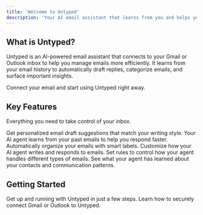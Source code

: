 ```yaml
---
title: 'Welcome to Untyped'
description: 'Your AI email assistant that learns from you and helps you stay on top of your inbox'
---
```


## What is Untyped?

Untyped is an AI-powered email assistant that connects to your Gmail or Outlook inbox to help you manage emails more efficiently. It learns from your email history to automatically draft replies, categorize emails, and surface important insights.

<Card title='Get started in minutes' icon='rocket' href='/quickstart' horizontal>
  Connect your email and start using Untyped right away.
</Card>

## Key Features

Everything you need to take control of your inbox.

<Columns cols={2}>
  <Card title='AI Email Drafting' icon='sparkles' href='/features/drafting'>
    Get personalized email draft suggestions that match your writing style.
  </Card>
  <Card title='Smart Agent' icon='robot' href='/features/agent'>
    Your AI agent learns from your past emails to help you respond faster.
  </Card>
  <Card title='Auto Categorization' icon='tags' href='/features/labels'>
    Automatically organize your emails with smart labels.
  </Card>
  <Card title='Prompt Editor' icon='wand-magic-sparkles' href='/features/prompt-editor'>
    Customize how your AI agent writes and responds to emails.
  </Card>
  <Card title='Custom Rules' icon='list-check' href='/features/rules'>
    Set rules to control how your agent handles different types of emails.
  </Card>
  <Card title='Knowledge Base' icon='brain' href='/features/knowledge'>
    See what your agent has learned about your contacts and communication patterns.
  </Card>
</Columns>

## Getting Started

<Columns cols={2}>
  <Card title='Quick Start' icon='gauge-high' href='/quickstart'>
    Get up and running with Untyped in just a few steps.
  </Card>
  <Card title='Connect Your Email' icon='envelope' href='/connecting-email'>
    Learn how to securely connect Gmail or Outlook to Untyped.
  </Card>
</Columns>

